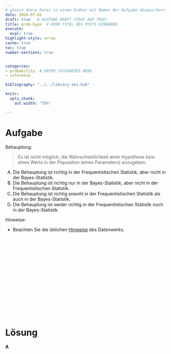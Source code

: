 ```yaml
---
# gleich diese Datei in einem Ordner mit Namen der Aufgabe abspeichern!
date: 2024-07-01
draft: true   # ACHTUNG DRAFT STEHT AUF TRUE!
title: prob-hyps  # HIER TITEL DES POSTS EINGEBEN.
execute: 
  eval: true 
highlight-style: arrow 
cache: true
toc: true
number-sections: true


categories:
- probability  # ENTER CATEGORIES HERE
- inference

bibliography: "../../library-ses.bib"

knitr:
  opts_chunk:
    out.width: "75%"

---
```






# Aufgabe 

Behauptung:


>   Es ist *nicht* möglich, die Wahrscheinlichkeit einer Hypothese bzw. eines Werts in der Population (eines Parameters) anzugeben.



A) Die Behauptung ist richtig in der Frequentistischen Statistik, aber nicht in der Bayes-Statistik.
B) Die Behauptung ist richtig nur in der Bayes-Statistik, aber nicht in der Frequentistischen Statistik.
C) Die Behauptung ist richtig sowohl in der Frequentistischen Statistik als auch in der Bayes-Statistik.
D) Die Behauptung ist weder richtig in der Frequentistischen Statistik noch in der Bayes-Statistik.


Hinweise:


- Beachten Sie die üblichen [Hinweise](https://datenwerk.netlify.app/hinweise) des Datenwerks.


</br>
</br>
</br>

</br>
</br>
</br>

</br>
</br>
</br>

</br>
</br>
</br>











# Lösung 


**A**




